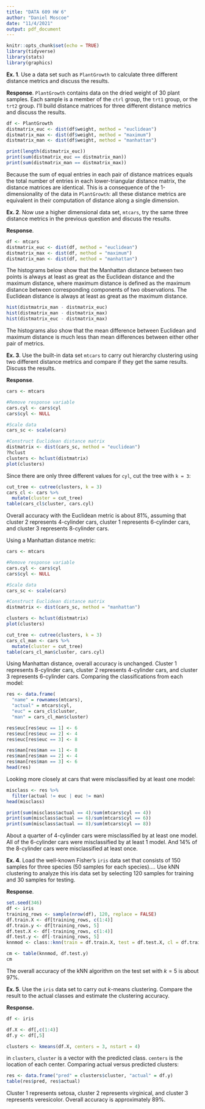 ```yaml
---
title: "DATA 609 HW 6"
author: "Daniel Moscoe"
date: "11/4/2021"
output: pdf_document
---
```


```r
knitr::opts_chunk$set(echo = TRUE)
library(tidyverse)
library(stats)
library(graphics)
```

**Ex. 1**. Use a data set such as `PlantGrowth` to calculate three different distance metrics and discuss the results.  

**Response**. `PlantGrowth` contains data on the dried weight of 30 plant samples. Each sample is a member of the `ctrl` group, the  `trt1` group, or the `trt2` group. I'll build distance matrices for three different distance metrics and discuss the results.

```r
df <- PlantGrowth
distmatrix_euc <- dist(df$weight, method = "euclidean")
distmatrix_max <- dist(df$weight, method = "maximum")
distmatrix_man <- dist(df$weight, method = "manhattan")

print(length(distmatrix_euc))
print(sum(distmatrix_euc == distmatrix_man))
print(sum(distmatrix_man == distmatrix_max))
```

Because the sum of equal entries in each pair of distance matrices equals the total number of entries in each lower-triangular distance matrix, the distance matrices are identical. This is a consequence of the 1-dimensionality of the data in `PlantGrowth`: all these distance metrics are equivalent in their computation of distance along a single dimension.  

**Ex. 2**. Now use a higher dimensional data set, `mtcars`, try the same three distance metrics in the previous question and discuss the results.  

**Response**.

```r
df <- mtcars
distmatrix_euc <- dist(df, method = "euclidean")
distmatrix_max <- dist(df, method = "maximum")
distmatrix_man <- dist(df, method = "manhattan")
```

The histograms below show that the Manhattan distance between two points is always at least as great as the Euclidean distance and the maximum distance, where maximum distance is defined as the maximum distance between corresponding components of two observations. The Euclidean distance is always at least as great as the maximum distance.

```r
hist(distmatrix_man - distmatrix_euc)
hist(distmatrix_man - distmatrix_max)
hist(distmatrix_euc - distmatrix_max)
```

The histograms also show that the mean difference between Euclidean and maximum distance is much less than mean differences between either other pair of metrics.  

**Ex. 3**. Use the built-in data set `mtcars` to carry out hierarchy clustering using two different distance metrics and compare if they get the same results. Discuss the results.

**Response**.

```r
cars <- mtcars

#Remove response variable
cars.cyl <- cars$cyl
cars$cyl <- NULL

#Scale data
cars_sc <- scale(cars)

#Construct Euclidean distance matrix
distmatrix <- dist(cars_sc, method = "euclidean")
?hclust
clusters <- hclust(distmatrix)
plot(clusters)
```

Since there are only three different values for `cyl`, cut the tree with `k = 3`:

```r
cut_tree <- cutree(clusters, k = 3)
cars_cl <- cars %>%
  mutate(cluster = cut_tree)
table(cars_cl$cluster, cars.cyl)
```

Overall accuracy with the Euclidean metric is about 81%, assuming that cluster 2 represents 4-cylinder cars, cluster 1 represents 6-cylinder cars, and cluster 3 represents 8-cylinder cars.

Using a Manhattan distance metric:

```r
cars <- mtcars

#Remove response variable
cars.cyl <- cars$cyl
cars$cyl <- NULL

#Scale data
cars_sc <- scale(cars)

#Construct Euclidean distance matrix
distmatrix <- dist(cars_sc, method = "manhattan")

clusters <- hclust(distmatrix)
plot(clusters)
```

```r
cut_tree <- cutree(clusters, k = 3)
cars_cl_man <- cars %>%
  mutate(cluster = cut_tree)
table(cars_cl_man$cluster, cars.cyl)
```

Using Manhattan distance, overall accuracy is unchanged. Cluster 1 represents 8-cylinder cars, cluster 2 represents 4-cylinder cars, and cluster 3 represents 6-cylinder cars. Comparing the classifications from each model:

```r
res <- data.frame(
  "name" = rownames(mtcars), 
  "actual" = mtcars$cyl, 
  "euc" = cars_cl$cluster, 
  "man" = cars_cl_man$cluster)

res$euc[res$euc == 1] <- 6
res$euc[res$euc == 2] <- 4
res$euc[res$euc == 3] <- 8

res$man[res$man == 1] <- 8
res$man[res$man == 2] <- 4
res$man[res$man == 3] <- 6
head(res)
```

Looking more closely at cars that were misclassified by at least one model:

```r
misclass <- res %>%
  filter(actual != euc | euc != man)
head(misclass)
```

```r
print(sum(misclass$actual == 4)/sum(mtcars$cyl == 4))
print(sum(misclass$actual == 6)/sum(mtcars$cyl == 6))
print(sum(misclass$actual == 8)/sum(mtcars$cyl == 8))
```

About a quarter of 4-cylinder cars were misclassified by at least one model. All of the 6-cylinder cars were misclassified by at least 1 model. And 14% of the 8-cylinder cars were misclassified at least once.

**Ex. 4**. Load the well-known Fisher's `iris` data set that  consists of 150 samples for three species (50 samples for each species).... Use kNN clustering to analyze this iris data set by selecting 120 samples for training and 30 samples for testing.  

**Response**.

```r
set.seed(346)
df <- iris
training_rows <- sample(nrow(df), 120, replace = FALSE)
df.train.X <- df[training_rows, c(1:4)]
df.train.y <- df[training_rows, 5]
df.test.X <- df[-training_rows, c(1:4)]
df.test.y <- df[-training_rows, 5]
knnmod <- class::knn(train = df.train.X, test = df.test.X, cl = df.train.y, k = 5)

cm <- table(knnmod, df.test.y)
cm
```

The overall accuracy of the kNN algorithm on the test set with $k = 5$ is about 97%.

**Ex. 5**. Use the `iris` data set to carry out *k*-means clustering. Compare the result to the actual classes and estimate the clustering accuracy.

**Response.**

```r
df <- iris

df.X <- df[,c(1:4)]
df.y <- df[,5]

clusters <- kmeans(df.X, centers = 3, nstart = 4)
```

in `clusters`, `cluster` is a vector with the predicted class. `centers` is the location of each center. Comparing actual versus predicted clusters:

```r
res <- data.frame("pred" = clusters$cluster, "actual" = df.y)
table(res$pred, res$actual)
```

Cluster 1 represents setosa, cluster 2 represents virginical, and cluster 3 represents veresicolor. Overall accuracy is approximately 89%.
